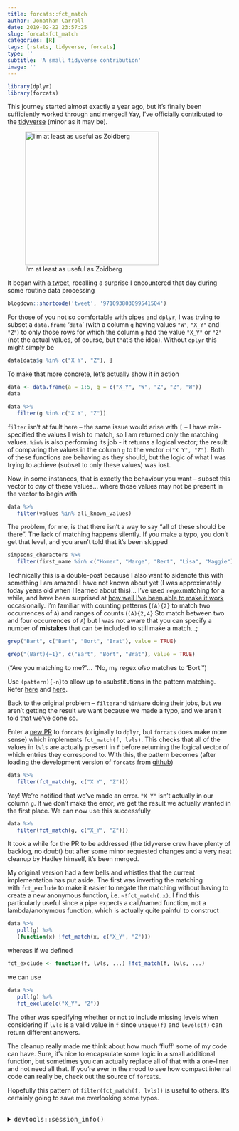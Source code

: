 ```yaml
---
title: forcats::fct_match
author: Jonathan Carroll
date: 2019-02-22 23:57:25
slug: forcatsfct_match
categories: [R]
tags: [rstats, tidyverse, forcats]
type: ''
subtitle: 'A small tidyverse contribution'
image: ''
---
```


```r
library(dplyr)
library(forcats)
```

This journey started almost exactly a year ago, but it's finally been sufficiently worked through and merged! Yay, I've officially contributed to the [tidyverse](https://www.tidyverse.org/) (minor as it may be).

![I'm at least as useful as Zoidberg](/post/2019-02-22-forcatsfct_match_files/zoidberg_helping.jpeg){width=300px}

It began with [a tweet](https://twitter.com/carroll_jono/status/971093803099541504?ref_src=twsrc%5Etfw), recalling a surprise I encountered that day during some routine data processing

```r
blogdown::shortcode('tweet', '971093803099541504')
```

For those of you not so comfortable with pipes and `dplyr`, I was trying to subset a `data.frame` '`data`' (with a column `g` having values `"W"`, `"X_Y"` and `"Z"`) to only those rows for which the column `g` had the value `"X_Y"` or `"Z"` (not the actual values, of course, but that's the idea). Without `dplyr` this might simply be

```r
data[data$g %in% c("X Y", "Z"), ]
```

To make that more concrete, let's actually show it in action

```r
data <- data.frame(a = 1:5, g = c("X_Y", "W", "Z", "Z", "W"))
data

data %>% 
   filter(g %in% c("X Y", "Z"))
```

`filter` isn't at fault here -- the same issue would arise with `[` -- I have mis-specified the values I wish to match, so I am returned only the matching values. `%in%` is also performing its job - it returns a logical vector; the result of comparing the values in the column `g` to the vector `c("X Y", "Z")`. Both of these functions are behaving as they should, but the logic of what I was trying to achieve (subset to only these values) was lost.

Now, in some instances, that is exactly the behaviour you want -- subset this vector to <em>any</em> of these values... where those values may not be present in the vector to begin with

```r
data %>% 
   filter(values %in% all_known_values)
```

The problem, for me, is that there isn't a way to say "all of these should be there". The lack of matching happens silently. If you make a typo, you don't get that level, and you aren't told that it's been skipped

```r
simpsons_characters %>% 
   filter(first_name %in% c("Homer", "Marge", "Bert", "Lisa", "Maggie")
```

Technically this is a double-post because I also want to sidenote this with something I am amazed I have not known about yet (I was approximately today years old when I learned about this)... I've used `regex`matching for a while, and have been surprised at [how well I've been able to make it work](https://twitter.com/carroll_jono/status/908186714350403584) occasionally. I'm familiar with counting patterns (`(A){2}`&nbsp;to match two occurrences of `A`) and ranges of counts (`(A){2,4}` Sto match between two and four occurrences of `A`) but I was not aware that you can specify a number of __mistakes__ that can be included to still make a match...;

```r
grep("Bart", c("Bart", "Bort", "Brat"), value = TRUE)

grep("(Bart){~1}", c("Bart", "Bort", "Brat"), value = TRUE)
```

("Are you matching to me?"... "No, my regex _also_ matches to 'Bort'")

Use `(pattern){~n}`to allow up to `n`substitutions in the pattern matching. Refer [here](https://twitter.com/klmr/status/1098238987968438273?s=20) and [here](https://laurikari.net/tre/documentation/regex-syntax/).

Back to the original problem -- `filter`and `%in%`are doing their jobs, but we aren't getting the result we want because we made a typo, and we aren't told that we've done so.

Enter a [new PR](https://github.com/tidyverse/forcats/pull/127) to `forcats` (originally to `dplyr`, but `forcats` does make more sense) which implements `fct_match(f, lvls)`. This checks that all of the values in `lvls` are actually present in `f` before returning the logical vector of which entries they correspond to. With this, the pattern becomes (after loading the development version of `forcats` from [github](https://github.com/tidyverse/forcats))

```r
data %>% 
   filter(fct_match(g, c("X Y", "Z")))
```

Yay! We're notified that we've made an error. `"X Y"` isn't actually in our column `g`. If we don't make the error, we get the result we actually wanted in the first place. We can now use this successfully

```r
data %>% 
   filter(fct_match(g, c("X_Y", "Z")))
```

It took a while for the PR to be addressed (the tidyverse crew have plenty of backlog, no doubt) but after some minor requested changes and a very neat cleanup by Hadley himself, it's been merged.

My original version had a few bells and whistles that the current implementation has put aside. The first was inverting the matching with&nbsp;`fct_exclude` to make it easier to negate the matching without having to create a new anonymous function, i.e. `~!fct_match(.x)`. I find this particularly useful since a pipe expects a call/named function, not a lambda/anonymous function, which is actually quite painful to construct

```r
data %>%
   pull(g) %>%
   (function(x) !fct_match(x, c("X_Y", "Z")))
```

whereas if we defined

```r
fct_exclude <- function(f, lvls, ...) !fct_match(f, lvls, ...)
```

we can use

```r
data %>%
   pull(g) %>%
   fct_exclude(c("X_Y", "Z"))
```

The other was specifying whether or not to include missing levels when considering if `lvls` is a valid value in `f` since `unique(f)` and `levels(f)` can return different answers.

The cleanup really made me think about how much 'fluff' some of my code can have. Sure, it's nice to encapsulate some logic in a small additional function, but sometimes you can actually replace all of that with a one-liner and not need all that. If you're ever in the mood to see how compact internal code can really be, check out the source of `forcats`.

Hopefully this pattern of `filter(fct_match(f, lvls))` is useful to others. It's certainly going to save me overlooking some typos.

<br />
<details>
  <summary>
    <tt>devtools::session_info()</tt>
  </summary>
```r
devtools::session_info()
```
</details>
<br />
